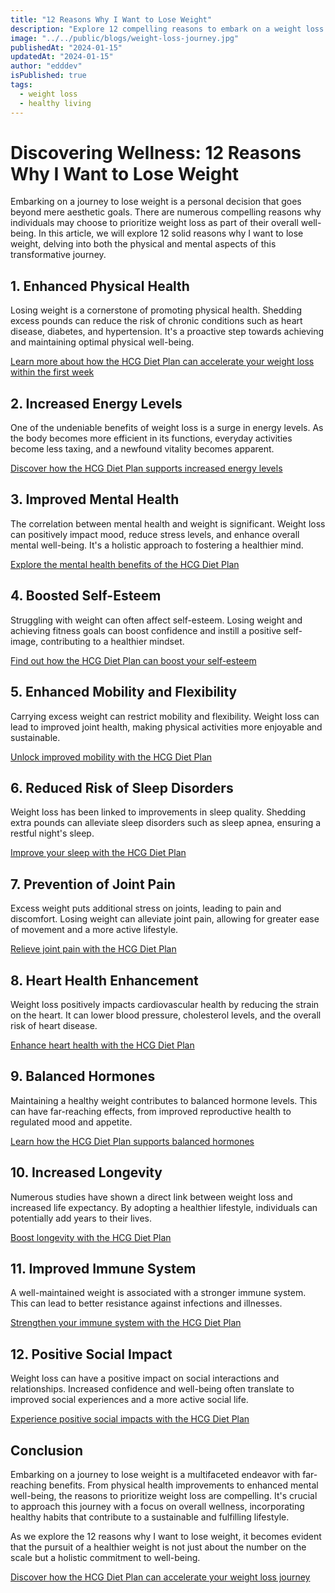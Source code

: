```yaml
---
title: "12 Reasons Why I Want to Lose Weight"
description: "Explore 12 compelling reasons to embark on a weight loss journey, focusing on both physical and mental well-being. Discover how the HCG Diet Plan can accelerate your weight loss within the first week."
image: "../../public/blogs/weight-loss-journey.jpg"
publishedAt: "2024-01-15"
updatedAt: "2024-01-15"
author: "edddev"
isPublished: true
tags:
  - weight loss
  - healthy living
---
```


# Discovering Wellness: 12 Reasons Why I Want to Lose Weight

Embarking on a journey to lose weight is a personal decision that goes beyond mere aesthetic goals. There are numerous compelling reasons why individuals may choose to prioritize weight loss as part of their overall well-being. In this article, we will explore 12 solid reasons why I want to lose weight, delving into both the physical and mental aspects of this transformative journey.

## 1. Enhanced Physical Health
Losing weight is a cornerstone of promoting physical health. Shedding excess pounds can reduce the risk of chronic conditions such as heart disease, diabetes, and hypertension. It's a proactive step towards achieving and maintaining optimal physical well-being.

[Learn more about how the HCG Diet Plan can accelerate your weight loss within the first week](https://shareasale.com/r.cfm?b=1508802&u=4040299&m=35635&urllink=&afftrack=)

## 2. Increased Energy Levels
One of the undeniable benefits of weight loss is a surge in energy levels. As the body becomes more efficient in its functions, everyday activities become less taxing, and a newfound vitality becomes apparent.

[Discover how the HCG Diet Plan supports increased energy levels](https://shareasale.com/r.cfm?b=1508802&u=4040299&m=35635&urllink=&afftrack=)

## 3. Improved Mental Health
The correlation between mental health and weight is significant. Weight loss can positively impact mood, reduce stress levels, and enhance overall mental well-being. It's a holistic approach to fostering a healthier mind.

[Explore the mental health benefits of the HCG Diet Plan](https://shareasale.com/r.cfm?b=1508802&u=4040299&m=35635&urllink=&afftrack=)

## 4. Boosted Self-Esteem
Struggling with weight can often affect self-esteem. Losing weight and achieving fitness goals can boost confidence and instill a positive self-image, contributing to a healthier mindset.

[Find out how the HCG Diet Plan can boost your self-esteem](https://shareasale.com/r.cfm?b=1508802&u=4040299&m=35635&urllink=&afftrack=)

## 5. Enhanced Mobility and Flexibility
Carrying excess weight can restrict mobility and flexibility. Weight loss can lead to improved joint health, making physical activities more enjoyable and sustainable.

[Unlock improved mobility with the HCG Diet Plan](https://shareasale.com/r.cfm?b=1508802&u=4040299&m=35635&urllink=&afftrack=)

## 6. Reduced Risk of Sleep Disorders
Weight loss has been linked to improvements in sleep quality. Shedding extra pounds can alleviate sleep disorders such as sleep apnea, ensuring a restful night's sleep.

[Improve your sleep with the HCG Diet Plan](https://shareasale.com/r.cfm?b=1508802&u=4040299&m=35635&urllink=&afftrack=)

## 7. Prevention of Joint Pain
Excess weight puts additional stress on joints, leading to pain and discomfort. Losing weight can alleviate joint pain, allowing for greater ease of movement and a more active lifestyle.

[Relieve joint pain with the HCG Diet Plan](https://shareasale.com/r.cfm?b=1508802&u=4040299&m=35635&urllink=&afftrack=)

## 8. Heart Health Enhancement
Weight loss positively impacts cardiovascular health by reducing the strain on the heart. It can lower blood pressure, cholesterol levels, and the overall risk of heart disease.

[Enhance heart health with the HCG Diet Plan](https://shareasale.com/r.cfm?b=1508802&u=4040299&m=35635&urllink=&afftrack=)

## 9. Balanced Hormones
Maintaining a healthy weight contributes to balanced hormone levels. This can have far-reaching effects, from improved reproductive health to regulated mood and appetite.

[Learn how the HCG Diet Plan supports balanced hormones](https://shareasale.com/r.cfm?b=1508802&u=4040299&m=35635&urllink=&afftrack=)

## 10. Increased Longevity
Numerous studies have shown a direct link between weight loss and increased life expectancy. By adopting a healthier lifestyle, individuals can potentially add years to their lives.

[Boost longevity with the HCG Diet Plan](https://shareasale.com/r.cfm?b=1508802&u=4040299&m=35635&urllink=&afftrack=)

## 11. Improved Immune System
A well-maintained weight is associated with a stronger immune system. This can lead to better resistance against infections and illnesses.

[Strengthen your immune system with the HCG Diet Plan](https://shareasale.com/r.cfm?b=1508802&u=4040299&m=35635&urllink=&afftrack=)

## 12. Positive Social Impact
Weight loss can have a positive impact on social interactions and relationships. Increased confidence and well-being often translate to improved social experiences and a more active social life.

[Experience positive social impacts with the HCG Diet Plan](https://shareasale.com/r.cfm?b=1508802&u=4040299&m=35635&urllink=&afftrack=)

## Conclusion

Embarking on a journey to lose weight is a multifaceted endeavor with far-reaching benefits. From physical health improvements to enhanced mental well-being, the reasons to prioritize weight loss are compelling. It's crucial to approach this journey with a focus on overall wellness, incorporating healthy habits that contribute to a sustainable and fulfilling lifestyle.

As we explore the 12 reasons why I want to lose weight, it becomes evident that the pursuit of a healthier weight is not just about the number on the scale but a holistic commitment to well-being.

[Discover how the HCG Diet Plan can accelerate your weight loss journey](https://shareasale.com/r.cfm?b=1508802&u=4040299&m=35635&urllink=&afftrack=)